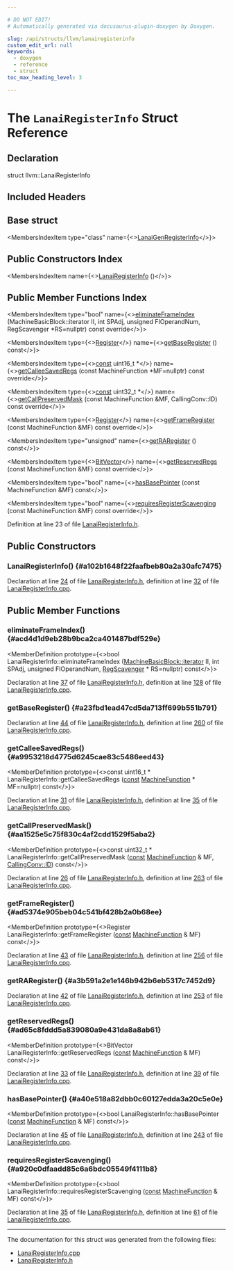 ```yaml
---

# DO NOT EDIT!
# Automatically generated via docusaurus-plugin-doxygen by Doxygen.

slug: /api/structs/llvm/lanairegisterinfo
custom_edit_url: null
keywords:
  - doxygen
  - reference
  - struct
toc_max_heading_level: 3

---
```





# The `LanaiRegisterInfo` Struct Reference

<DoxygenPage pluginConfig={pluginConfig}>



## Declaration

<CodeBlock>struct llvm::LanaiRegisterInfo</CodeBlock>

## Included Headers

<IncludesList>
<IncludesListItem
  filePath="Target/Lanai/LanaiRegisterInfo.h"
  permalink="/docs/api/files/lib/lib/target/lib/target/lanai/lanairegisterinfo-h"
  isLocal="true" />
</IncludesList>

## Base struct

<MembersIndex>

<MembersIndexItem
  type="class"
  name={<><a href="/docs/api/classes/lanaigenregisterinfo">LanaiGenRegisterInfo</a></>}>
</MembersIndexItem>

</MembersIndex>

## Public Constructors Index

<MembersIndex>

<MembersIndexItem
  name={<><a href="#a102b1648f22faafbeb80a2a30afc7475">LanaiRegisterInfo</a> ()</>}>
</MembersIndexItem>

</MembersIndex>

## Public Member Functions Index

<MembersIndex>

<MembersIndexItem
  type="bool"
  name={<><a href="#acd4d1d9eb28b9bca2ca401487bdf529e">eliminateFrameIndex</a> (MachineBasicBlock::iterator II, int SPAdj, unsigned FIOperandNum, RegScavenger &#42;RS=nullptr) const override</>}>
</MembersIndexItem>

<MembersIndexItem
  type={<><a href="/docs/api/classes/llvm/register">Register</a></>}
  name={<><a href="#a23fbd1ead47cd5da713ff699b551b791">getBaseRegister</a> () const</>}>
</MembersIndexItem>

<MembersIndexItem
  type={<><a href="/docs/api/files/lib/lib/target/lib/target/aarch64/aarch64promoteconstant-cpp/#a90f8350fecae261c25be85d38b451bff">const</a> uint16&#95;t &#42;</>}
  name={<><a href="#a9953218d4775d6245cae83c5486eed43">getCalleeSavedRegs</a> (const MachineFunction &#42;MF=nullptr) const override</>}>
</MembersIndexItem>

<MembersIndexItem
  type={<><a href="/docs/api/files/lib/lib/target/lib/target/aarch64/aarch64promoteconstant-cpp/#a90f8350fecae261c25be85d38b451bff">const</a> uint32&#95;t &#42;</>}
  name={<><a href="#aa1525e5c75f830c4af2cdd1529f5aba2">getCallPreservedMask</a> (const MachineFunction &amp;MF, CallingConv::ID) const override</>}>
</MembersIndexItem>

<MembersIndexItem
  type={<><a href="/docs/api/classes/llvm/register">Register</a></>}
  name={<><a href="#ad5374e905beb04c541bf428b2a0b68ee">getFrameRegister</a> (const MachineFunction &amp;MF) const override</>}>
</MembersIndexItem>

<MembersIndexItem
  type="unsigned"
  name={<><a href="#a3b591a2e1e146b942b6eb5317c7452d9">getRARegister</a> () const</>}>
</MembersIndexItem>

<MembersIndexItem
  type={<><a href="/docs/api/classes/llvm/bitvector">BitVector</a></>}
  name={<><a href="#ad65c8fddd5a839080a9e431da8a8ab61">getReservedRegs</a> (const MachineFunction &amp;MF) const override</>}>
</MembersIndexItem>

<MembersIndexItem
  type="bool"
  name={<><a href="#a40e518a82dbb0c60127edda3a20c5e0e">hasBasePointer</a> (const MachineFunction &amp;MF) const</>}>
</MembersIndexItem>

<MembersIndexItem
  type="bool"
  name={<><a href="#a920c0dfaadd85c6a6bdc05549f4111b8">requiresRegisterScavenging</a> (const MachineFunction &amp;MF) const override</>}>
</MembersIndexItem>

</MembersIndex>


Definition at line 23 of file <a href="/docs/api/files/lib/lib/target/lib/target/lanai/lanairegisterinfo-h">LanaiRegisterInfo.h</a>.

<SectionDefinition>

## Public Constructors

### LanaiRegisterInfo() {#a102b1648f22faafbeb80a2a30afc7475}

<MemberDefinition
  prototype="LanaiRegisterInfo::LanaiRegisterInfo ()">

Declaration at line <a href="/docs/api/files/lib/lib/target/lib/target/lanai/lanairegisterinfo-h/#l00024">24</a> of file <a href="/docs/api/files/lib/lib/target/lib/target/lanai/lanairegisterinfo-h">LanaiRegisterInfo.h</a>, definition at line <a href="/docs/api/files/lib/lib/target/lib/target/lanai/lanairegisterinfo-cpp/#l00032">32</a> of file <a href="/docs/api/files/lib/lib/target/lib/target/lanai/lanairegisterinfo-cpp">LanaiRegisterInfo.cpp</a>.
</MemberDefinition>

</SectionDefinition>

<SectionDefinition>

## Public Member Functions

### eliminateFrameIndex() {#acd4d1d9eb28b9bca2ca401487bdf529e}

<MemberDefinition
  prototype={<>bool LanaiRegisterInfo::eliminateFrameIndex (<a href="/docs/api/classes/llvm/machinebasicblock/#ae34c996b58df9b9ce6695a0c8b70c533">MachineBasicBlock::iterator</a> II, int SPAdj, unsigned FIOperandNum, <a href="/docs/api/classes/llvm/regscavenger">RegScavenger</a> &#42; RS=nullptr) const</>}>

Declaration at line <a href="/docs/api/files/lib/lib/target/lib/target/lanai/lanairegisterinfo-h/#l00037">37</a> of file <a href="/docs/api/files/lib/lib/target/lib/target/lanai/lanairegisterinfo-h">LanaiRegisterInfo.h</a>, definition at line <a href="/docs/api/files/lib/lib/target/lib/target/lanai/lanairegisterinfo-cpp/#l00128">128</a> of file <a href="/docs/api/files/lib/lib/target/lib/target/lanai/lanairegisterinfo-cpp">LanaiRegisterInfo.cpp</a>.
</MemberDefinition>

### getBaseRegister() {#a23fbd1ead47cd5da713ff699b551b791}

<MemberDefinition
  prototype="Register LanaiRegisterInfo::getBaseRegister () const">

Declaration at line <a href="/docs/api/files/lib/lib/target/lib/target/lanai/lanairegisterinfo-h/#l00044">44</a> of file <a href="/docs/api/files/lib/lib/target/lib/target/lanai/lanairegisterinfo-h">LanaiRegisterInfo.h</a>, definition at line <a href="/docs/api/files/lib/lib/target/lib/target/lanai/lanairegisterinfo-cpp/#l00260">260</a> of file <a href="/docs/api/files/lib/lib/target/lib/target/lanai/lanairegisterinfo-cpp">LanaiRegisterInfo.cpp</a>.
</MemberDefinition>

### getCalleeSavedRegs() {#a9953218d4775d6245cae83c5486eed43}

<MemberDefinition
  prototype={<>const uint16&#95;t &#42; LanaiRegisterInfo::getCalleeSavedRegs (<a href="/docs/api/files/lib/lib/target/lib/target/aarch64/aarch64promoteconstant-cpp/#a90f8350fecae261c25be85d38b451bff">const</a> <a href="/docs/api/classes/llvm/machinefunction">MachineFunction</a> &#42; MF=nullptr) const</>}>

Declaration at line <a href="/docs/api/files/lib/lib/target/lib/target/lanai/lanairegisterinfo-h/#l00031">31</a> of file <a href="/docs/api/files/lib/lib/target/lib/target/lanai/lanairegisterinfo-h">LanaiRegisterInfo.h</a>, definition at line <a href="/docs/api/files/lib/lib/target/lib/target/lanai/lanairegisterinfo-cpp/#l00035">35</a> of file <a href="/docs/api/files/lib/lib/target/lib/target/lanai/lanairegisterinfo-cpp">LanaiRegisterInfo.cpp</a>.
</MemberDefinition>

### getCallPreservedMask() {#aa1525e5c75f830c4af2cdd1529f5aba2}

<MemberDefinition
  prototype={<>const uint32&#95;t &#42; LanaiRegisterInfo::getCallPreservedMask (<a href="/docs/api/files/lib/lib/target/lib/target/aarch64/aarch64promoteconstant-cpp/#a90f8350fecae261c25be85d38b451bff">const</a> <a href="/docs/api/classes/llvm/machinefunction">MachineFunction</a> &amp; MF, <a href="/docs/api/namespaces/llvm/callingconv/#abdf8cf606905c10634e831390981b0ed">CallingConv::ID</a>) const</>}>

Declaration at line <a href="/docs/api/files/lib/lib/target/lib/target/lanai/lanairegisterinfo-h/#l00026">26</a> of file <a href="/docs/api/files/lib/lib/target/lib/target/lanai/lanairegisterinfo-h">LanaiRegisterInfo.h</a>, definition at line <a href="/docs/api/files/lib/lib/target/lib/target/lanai/lanairegisterinfo-cpp/#l00263">263</a> of file <a href="/docs/api/files/lib/lib/target/lib/target/lanai/lanairegisterinfo-cpp">LanaiRegisterInfo.cpp</a>.
</MemberDefinition>

### getFrameRegister() {#ad5374e905beb04c541bf428b2a0b68ee}

<MemberDefinition
  prototype={<>Register LanaiRegisterInfo::getFrameRegister (<a href="/docs/api/files/lib/lib/target/lib/target/aarch64/aarch64promoteconstant-cpp/#a90f8350fecae261c25be85d38b451bff">const</a> <a href="/docs/api/classes/llvm/machinefunction">MachineFunction</a> &amp; MF) const</>}>

Declaration at line <a href="/docs/api/files/lib/lib/target/lib/target/lanai/lanairegisterinfo-h/#l00043">43</a> of file <a href="/docs/api/files/lib/lib/target/lib/target/lanai/lanairegisterinfo-h">LanaiRegisterInfo.h</a>, definition at line <a href="/docs/api/files/lib/lib/target/lib/target/lanai/lanairegisterinfo-cpp/#l00256">256</a> of file <a href="/docs/api/files/lib/lib/target/lib/target/lanai/lanairegisterinfo-cpp">LanaiRegisterInfo.cpp</a>.
</MemberDefinition>

### getRARegister() {#a3b591a2e1e146b942b6eb5317c7452d9}

<MemberDefinition
  prototype="unsigned LanaiRegisterInfo::getRARegister () const">

Declaration at line <a href="/docs/api/files/lib/lib/target/lib/target/lanai/lanairegisterinfo-h/#l00042">42</a> of file <a href="/docs/api/files/lib/lib/target/lib/target/lanai/lanairegisterinfo-h">LanaiRegisterInfo.h</a>, definition at line <a href="/docs/api/files/lib/lib/target/lib/target/lanai/lanairegisterinfo-cpp/#l00253">253</a> of file <a href="/docs/api/files/lib/lib/target/lib/target/lanai/lanairegisterinfo-cpp">LanaiRegisterInfo.cpp</a>.
</MemberDefinition>

### getReservedRegs() {#ad65c8fddd5a839080a9e431da8a8ab61}

<MemberDefinition
  prototype={<>BitVector LanaiRegisterInfo::getReservedRegs (<a href="/docs/api/files/lib/lib/target/lib/target/aarch64/aarch64promoteconstant-cpp/#a90f8350fecae261c25be85d38b451bff">const</a> <a href="/docs/api/classes/llvm/machinefunction">MachineFunction</a> &amp; MF) const</>}>

Declaration at line <a href="/docs/api/files/lib/lib/target/lib/target/lanai/lanairegisterinfo-h/#l00033">33</a> of file <a href="/docs/api/files/lib/lib/target/lib/target/lanai/lanairegisterinfo-h">LanaiRegisterInfo.h</a>, definition at line <a href="/docs/api/files/lib/lib/target/lib/target/lanai/lanairegisterinfo-cpp/#l00039">39</a> of file <a href="/docs/api/files/lib/lib/target/lib/target/lanai/lanairegisterinfo-cpp">LanaiRegisterInfo.cpp</a>.
</MemberDefinition>

### hasBasePointer() {#a40e518a82dbb0c60127edda3a20c5e0e}

<MemberDefinition
  prototype={<>bool LanaiRegisterInfo::hasBasePointer (<a href="/docs/api/files/lib/lib/target/lib/target/aarch64/aarch64promoteconstant-cpp/#a90f8350fecae261c25be85d38b451bff">const</a> <a href="/docs/api/classes/llvm/machinefunction">MachineFunction</a> &amp; MF) const</>}>

Declaration at line <a href="/docs/api/files/lib/lib/target/lib/target/lanai/lanairegisterinfo-h/#l00045">45</a> of file <a href="/docs/api/files/lib/lib/target/lib/target/lanai/lanairegisterinfo-h">LanaiRegisterInfo.h</a>, definition at line <a href="/docs/api/files/lib/lib/target/lib/target/lanai/lanairegisterinfo-cpp/#l00243">243</a> of file <a href="/docs/api/files/lib/lib/target/lib/target/lanai/lanairegisterinfo-cpp">LanaiRegisterInfo.cpp</a>.
</MemberDefinition>

### requiresRegisterScavenging() {#a920c0dfaadd85c6a6bdc05549f4111b8}

<MemberDefinition
  prototype={<>bool LanaiRegisterInfo::requiresRegisterScavenging (<a href="/docs/api/files/lib/lib/target/lib/target/aarch64/aarch64promoteconstant-cpp/#a90f8350fecae261c25be85d38b451bff">const</a> <a href="/docs/api/classes/llvm/machinefunction">MachineFunction</a> &amp; MF) const</>}>

Declaration at line <a href="/docs/api/files/lib/lib/target/lib/target/lanai/lanairegisterinfo-h/#l00035">35</a> of file <a href="/docs/api/files/lib/lib/target/lib/target/lanai/lanairegisterinfo-h">LanaiRegisterInfo.h</a>, definition at line <a href="/docs/api/files/lib/lib/target/lib/target/lanai/lanairegisterinfo-cpp/#l00061">61</a> of file <a href="/docs/api/files/lib/lib/target/lib/target/lanai/lanairegisterinfo-cpp">LanaiRegisterInfo.cpp</a>.
</MemberDefinition>

</SectionDefinition>

<hr/>

The documentation for this struct was generated from the following files:

<ul>
<li><a href="/docs/api/files/lib/lib/target/lib/target/lanai/lanairegisterinfo-cpp">LanaiRegisterInfo.cpp</a></li>
<li><a href="/docs/api/files/lib/lib/target/lib/target/lanai/lanairegisterinfo-h">LanaiRegisterInfo.h</a></li>
</ul>

</DoxygenPage>
